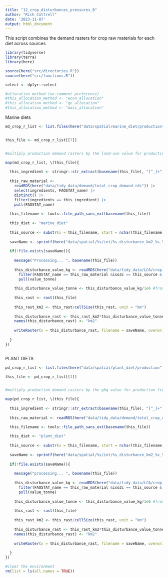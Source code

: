 ```yaml
---
title: "12_crop_disturbances_pressures_B"
author: "Rich Cottrell"
date: '2023-11-07'
output: html_document
---
```



This script combines the demand rasters for crop raw materials for each diet across sources

```r

library(tidyverse)
library(terra)
library(here)

source(here("src/directories.R"))
source(here("src/functions.R"))

select <- dplyr::select

#allocation method (un-comment preference)
#this_allocation_method <- "econ_allocation"
#this_allocation_method <- "ge_allocation"
#this_allocation_method <- "mass_allocation"


```


Marine diets

```r

md_crop_r_list <- list.files(here("data/spatial/marine_diet/production"), pattern = paste0("AllTech_", this_allocation_method), full.names = TRUE)


this_file <- md_crop_r_list[[7]]


#multiply production demand rasters by the land-use value for production from each country

map(md_crop_r_list, \(this_file){
  
  this_ingredient <- stringr::str_extract(basename(this_file), "[^_]+")
  
  this_raw_material <- 
    readRDS(here("data/tidy_data/demand/total_crop_demand.rds")) |> 
    select(ingredients, FAOSTAT_name) |> 
    distinct() |> 
    filter(ingredients == this_ingredient) |> 
    pull(FAOSTAT_name)
  
  this_filename <- tools::file_path_sans_ext(basename(this_file))
  
  this_diet <- "marine_diet"
  
  this_source <- substr(x = this_filename, start = nchar(this_filename)-2, stop = nchar(this_filename))
  
  saveName <- sprintf(here("data/spatial/%s/int/%s_disturbance_km2_%s_%s.tif"), this_diet, this_ingredient,this_allocation_method, this_source)
  
  if(!file.exists(saveName)){
    
    message("Processing... ", basename(this_file))
    
    this_disturbance_value_kg <- readRDS(here("data/tidy_data/LCA/crop_lca.rds")) |> 
      filter(FAOSTAT_name == this_raw_material &iso3c == this_source & impact== "Land use" & allocation == this_allocation_method) |> 
      pull(value_tonne)
    
    this_disturbance_value_tonne <- this_disturbance_value_kg/1e6 #from m2 to km2 
    
    this_rast <- rast(this_file)
    
    this_rast_km2 <- this_rast/cellSize(this_rast, unit = "km")
    
    this_disturbance_rast <- this_rast_km2*this_disturbance_value_tonne
    names(this_disturbance_rast) <- "km2"
    
    writeRaster(x = this_disturbance_rast, filename = saveName, overwrite=TRUE)
    
  }
})



```


PLANT DIETS
```r
pd_crop_r_list <- list.files(here("data/spatial/plant_diet/production"), pattern = paste0("AllTech_", this_allocation_method), full.names = TRUE)

this_file <- pd_crop_r_list[[1]]


#multiply production demand rasters by the ghg value for production from each country

map(pd_crop_r_list, \(this_file){
  
  this_ingredient <- stringr::str_extract(basename(this_file), "[^_]+")
  
  this_raw_material <- readRDS(here("data/tidy_data/demand/total_crop_demand.rds")) |> select(ingredients, FAOSTAT_name) |> distinct() |> filter(ingredients == this_ingredient) |> pull(FAOSTAT_name)

  this_filename <- tools::file_path_sans_ext(basename(this_file))
  
  this_diet <- "plant_diet"
  
  this_source <- substr(x = this_filename, start = nchar(this_filename)-2, stop = nchar(this_filename))
  
  saveName <- sprintf(here("data/spatial/%s/int/%s_disturbance_km2_%s_%s.tif"), this_diet, this_ingredient,this_allocation_method, this_source)
  
  if(!file.exists(saveName)){
    
    message("processing... ", basename(this_file))
    
    this_disturbance_value_kg <- readRDS(here("data/tidy_data/LCA/crop_lca.rds")) |> 
      filter(FAOSTAT_name == this_raw_material &iso3c == this_source & impact== "Land use" & allocation == this_allocation_method) |> 
      pull(value_tonne)
    
    this_disturbance_value_tonne <- this_disturbance_value_kg/1e6 #from m2 to km2 
    
    this_rast <- rast(this_file)
    
    this_rast_km2 <- this_rast/cellSize(this_rast, unit = "km")
    
    this_disturbance_rast <- this_rast_km2*this_disturbance_value_tonne
    names(this_disturbance_rast) <- "km2"
    
    writeRaster(x = this_disturbance_rast, filename = saveName, overwrite=TRUE)
    
  }
})
```


```r
#clear the environment
rm(list = ls(all.names = TRUE))
```

